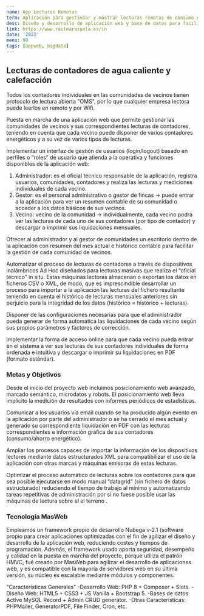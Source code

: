 ```yaml
---
name: App Lecturas Remotas
term: Aplicación para gestionar y mostrar lecturas remotas de consumo en contadores
desc: Diseño y desarrollo de aplicación web y base de datos para facilitar las lecturas remotas de consumo en contadores en comunidades de vecinos y el acceso a lo mismos para ver su consumo individual.
link: https://www.raulmarazuela.es/in
date: '2023'
menu: 90
tags: [appweb, bigdata]
---
```


## Lecturas de contadores de agua caliente y calefacción

Todos los contadores individuales en las comunidades de vecinos tienen protocolo de lectura abierta "OMS", 
por lo que cualquier empresa lectora puede leerlos en remoto y por Wifi.

Puesta en marcha de una aplicación web que permite gestionar las comunidades de vecinos y sus
correspondientes lecturas de contadores, teniendo en cuenta que cada vecino puede disponer de
varios contadores energéticos y a su vez de varios tipos de lecturas.

Implementar un interfaz de gestión de usuarios (login/logout) basado en perfiles o “roles” de usuario
que atienda a la operativa y funciones disponibles de la aplicación web:
1. Administrador: es el oficial técnico responsable de la aplicación, registra usuarios, comunidades,
contadores y realiza las lecturas y mediciones individuales de cada vecino.
2. Gestor: es el personal administrativo o gestor de fincas → puede entrar a la aplicación para ver un
resumen contable de su comunidad o acceder a los datos básicos de sus vecinos.
3. Vecino: vecino de la comunidad → individualmente, cada vecino podrá ver las lecturas de cada uno
de sus contadores (por tipo de contador) y descargar o imprimir sus liquidaciones mensuales.

Ofrecer al administrador y al gestor de comunidades un escritorio dentro de la aplicación con
resumen del mes actual e histórico contable para facilitar la gestión de cada comunidad de vecinos.

Automatizar el proceso de lecturas de contadores a través de dispositivos inalámbricos Ad Hoc
diseñados para lecturas masivas que realiza el “oficial técnico” in situ. Estas máquinas lectoras
almacenan o exportan los datos en ficheros CSV o XML, de modo, que es imprescindible desarrollar
un proceso para importar a la aplicación las lecturas del fichero resultante teniendo en cuenta el
histórico de lecturas mensuales anteriores sin perjuicio para la integridad de los datos (histórico =
histórico + lecturas).

Disponer de las configuraciones necesarias para que el administrador pueda generar de forma
automática las liquidaciones de cada vecino según sus propios parámetros y factores de corrección.

Implementar la forma de acceso online para que cada vecino pueda entrar en el sistema a ver sus
lecturas de sus contadores individuales de forma ordenada e intuitiva y descargar o imprimir su
liquidaciones en PDF (formato estándar).

### Metas y Objetivos

Desde el inicio del proyecto web incluimos posicionamiento web avanzado, marcado semántico, microdatos y robots.
El posicionamiento web lleva implícito la medición de resultados con informes periódicos de estadísticas.

Comunicar a los usuarios vía email cuando se ha producido algún evento en la aplicación por parte
del administrador o se ha cerrado el mes actual y generado su correspondiente liquidación en PDF
con las lecturas correspondientes e información gráfica de sus contadores (consumo/ahorro
energético).

Ampliar los procesos capaces de importar la información de los dispositivos lectores mediante datos
estructurados XML para compatibilizar el uso de la aplicación con otras marcas y máquinas emisoras
de estas lecturas.

Optimizar el proceso automático de lecturas sobre los contadores para que sea posible ejecutarse en
modo manual “datagrid” (sin fichero de datos estructurado) reduciendo el tiempo de trabajo al
mínimo y automatizando tareas repetitivas de administración por si no fuese posible usar las
máquinas de lectura sobre el el terreno .

### Tecnología MasWeb
Empleamos un framework propio de desarrollo Nubega v-2.1 (software propio para crear aplicaciones optimizadas
con el fin de agilizar el diseño y desarrollo de la aplicación web, reduciendo costes y tiempos de programación.
Además, el framework usado aporta seguridad, desempeño y calidad en la puesta en marcha del proyecto, 
porque utiliza el patrón HMVC, fué creado por MasWeb para agilizar el desarrollo de aplicaciones web, 
y es compatible con la mayoría de servidores web en su última versión, su núcleo es escalable mediante módulos y componentes.

"Características Generales"
-Desarrollo Web: PHP 8 + Composer + Slots.
-Diseño Web: HTML5 + CSS3 + JS Vanilla + Bootstrap 5.
-Bases de datos: Active MySQL Record + Admin CRUD generator.
-Otras Características: PHPMailer, GeneratorPDF, File Finder, Cron, etc.

